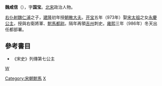 '''魏咸信'''（{{bd|949年||1017年|}}），字'''国宝'''。[[北宋|北宋]]政治人物。

[[右仆射|右仆射]][[魏仁浦|魏仁浦]]之子，[[建隆|建隆]]初年授[[朝散大夫|朝散大夫]]。[[开宝|开宝]]五年（973年）娶[[宋太祖|宋太祖]]之女[[永慶公主|永慶公主]]，授與右衛將軍、[[駙馬都尉|駙馬都尉]]。隔年再領[[吉州|吉州]]刺史。[[雍熙|雍熙]]三年（986年）冬天出任都部署。

==參考書目==
*《宋史》列傳第七公主
[[category:宋朝政治人物|W]]
[[Category:宋朝駙馬|Category:宋朝駙馬]]
[[Category:魏姓|X]]